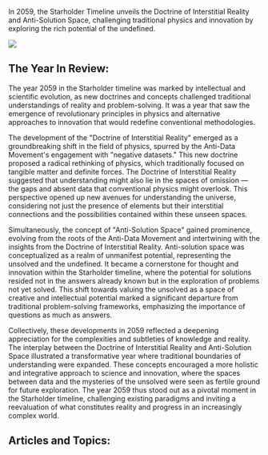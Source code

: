 In 2059, the Starholder Timeline unveils the Doctrine of Interstitial Reality and Anti-Solution Space, challenging traditional physics and innovation by exploring the rich potential of the undefined.

![](https://drbs5yklwtho3.cloudfront.net/images/1752610684599-sxvrc4i0yc-image.jpg)

## The Year In Review:

The year 2059 in the Starholder timeline was marked by intellectual and scientific evolution, as new doctrines and concepts challenged traditional understandings of reality and problem-solving. It was a year that saw the emergence of revolutionary principles in physics and alternative approaches to innovation that would redefine conventional methodologies.

The development of the "Doctrine of Interstitial Reality" emerged as a groundbreaking shift in the field of physics, spurred by the Anti-Data Movement's engagement with "negative datasets." This new doctrine proposed a radical rethinking of physics, which traditionally focused on tangible matter and definite forces. The Doctrine of Interstitial Reality suggested that understanding might also lie in the spaces of omission — the gaps and absent data that conventional physics might overlook. This perspective opened up new avenues for understanding the universe, considering not just the presence of elements but their interstitial connections and the possibilities contained within these unseen spaces.

Simultaneously, the concept of "Anti-Solution Space" gained prominence, evolving from the roots of the Anti-Data Movement and intertwining with the insights from the Doctrine of Interstitial Reality. Anti-solution space was conceptualized as a realm of unmanifest potential, representing the unsolved and the undefined. It became a cornerstone for thought and innovation within the Starholder timeline, where the potential for solutions resided not in the answers already known but in the exploration of problems not yet solved. This shift towards valuing the unsolved as a space of creative and intellectual potential marked a significant departure from traditional problem-solving frameworks, emphasizing the importance of questions as much as answers.

Collectively, these developments in 2059 reflected a deepening appreciation for the complexities and subtleties of knowledge and reality. The interplay between the Doctrine of Interstitial Reality and Anti-Solution Space illustrated a transformative year where traditional boundaries of understanding were expanded. These concepts encouraged a more holistic and integrative approach to science and innovation, where the spaces between data and the mysteries of the unsolved were seen as fertile ground for future exploration. The year 2059 thus stood out as a pivotal moment in the Starholder timeline, challenging existing paradigms and inviting a reevaluation of what constitutes reality and progress in an increasingly complex world.

## Articles and Topics:
